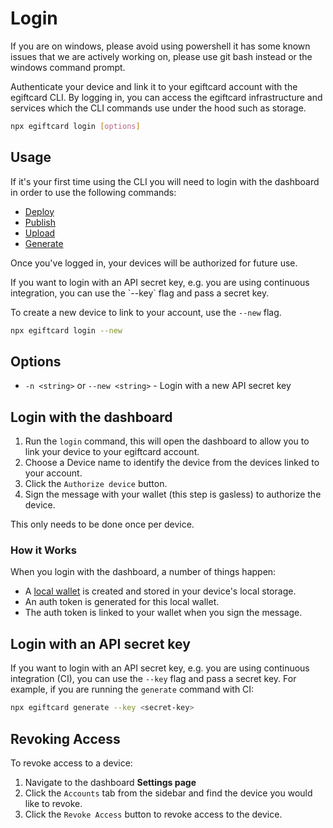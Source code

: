 
# Login

<Callout variant="warning">
	If you are on windows, please avoid using powershell it has some known issues
	that we are actively working on, please use git bash instead or the windows
	command prompt.
</Callout>

Authenticate your device and link it to your egiftcard account with the egiftcard CLI.
By logging in, you can access the egiftcard infrastructure and services which the CLI commands use under the hood such as storage.

```bash
npx egiftcard login [options]
```

## Usage

If it's your first time using the CLI you will need to login with the dashboard in order to use the following commands:

- [Deploy](/contracts/deploy/overview)
- [Publish](/contracts/publish/overview)
- [Upload](/cli/upload)
- [Generate](/cli/generate)

Once you've logged in, your devices will be authorized for future use.

<Callout variant="info">
	If you want to login with an API secret key, e.g. you are using continuous
	integration, you can use the `--key` flag and pass a secret key.
</Callout>

To create a new device to link to your account, use the `--new` flag.

```bash
npx egiftcard login --new
```

## Options

- `-n <string>` or `--new <string>` - Login with a new API secret key

## Login with the dashboard

1. Run the `login` command, this will open the dashboard to allow you to link your device to your egiftcard account.
2. Choose a Device name to identify the device from the devices linked to your account.
3. Click the `Authorize device` button.
4. Sign the message with your wallet (this step is gasless) to authorize the device.

<DocImage src={authImage} />

This only needs to be done once per device.

### How it Works

When you login with the dashboard, a number of things happen:

- A [local wallet](/references/wallets/v2/LocalWallet) is created and stored in your device's local storage.
- An auth token is generated for this local wallet.
- The auth token is linked to your wallet when you sign the message.

## Login with an API secret key

If you want to login with an API secret key, e.g. you are using continuous integration (CI), you can use the `--key` flag and pass a secret key.
For example, if you are running the `generate` command with CI:

```bash
npx egiftcard generate --key <secret-key>
```

## Revoking Access

To revoke access to a device:

1. Navigate to the dashboard **Settings page**
2. Click the `Accounts` tab from the sidebar and find the device you would like to revoke.
3. Click the `Revoke Access` button to revoke access to the device.

<DocImage src={removeImage} />
